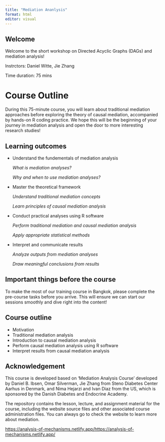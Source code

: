 ```yaml
---
title: "Mediation Ananlysis"
format: html
editor: visual
---
```


## Welcome

Welcome to the short workshop on Directed Acyclic Graphs (DAGs) and mediation analysis!

Instrctors: Daniel Witte, Jie Zhang

Time duration: 75 mins

# Course Outline

During this 75-minute course, you will learn about traditional mediation approaches before exploring the theory of causal mediation, accompanied by hands-on R coding practice. We hope this will be the beginning of your journey in mediation analysis and open the door to more interesting research studies!

::: callout-note
## Learning outcomes

-   Understand the fundementals of mediation analysis

    *What is mediation analyses?*

    *Why and when to use mediation analyses?*

-   Master the theoretical framework

    *Understand traditional mediation concepts*

    *Learn principles of causal mediation analysis*

-   Conduct practical analyses using R software

    *Perform traditional mediation and causal mediation analysis*

    *Apply appropriate statistical methods*

-   Interpret and communicate results

    *Analyze outputs from mediation analyses*

    *Draw meaningful conclusions from results*
:::

## Important things before the course

To make the most of our training course in Bangkok, please complete the pre-course tasks before you arrive. This will ensure we can start our sessions smoothly and dive right into the content!

## Course outline

-   Motivation
-   Traditional mediation analysis
-   Introduction to causal mediation analysis
-   Perform causal mediation analysis using R software
-   Interpret results from causal mediation analysis

## Acknowledgement

This course is developed based on 'Mediation Analysis Course' developed by Daniel B. Ibsen, Omar Silverman, Jie Zhang from Steno Diabetes Center Aarhus in Denmark, and Nima Hejarzi and Ivan Diaz from the US, which is sponsored by the Danish Diabetes and Endocrine Academy.

The repository contains the lesson, lecture, and assignment material for the course, including the website source files and other associated course administration files. You can always go to check the website to learn more about mediation.

[https://analysis-of-mechanisms.netlify.app/https://analysis-of-mechanisms.netlify.app/](https://analysis-of-mechanisms.netlify.app/)
